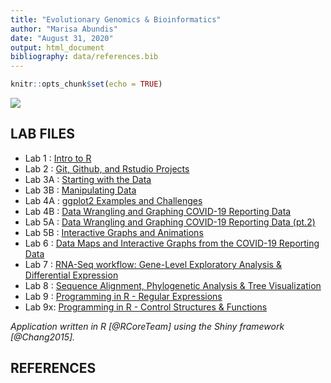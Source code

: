 ```yaml
---
title: "Evolutionary Genomics & Bioinformatics"
author: "Marisa Abundis"
date: "August 31, 2020"
output: html_document
bibliography: data/references.bib
---
```


```r
knitr::opts_chunk$set(echo = TRUE)
```
![](images/bunnyPortraitIcon.png)

## **LAB FILES**


* Lab 1 : [Intro to R](labs/lab1_marisaabundis.html)
* Lab 2 : [Git, Github, and Rstudio Projects](labs/lab2_MarisaAbundis.html)
* Lab 3A : [Starting with the Data](lab3A.html)
* Lab 3B : [Manipulating Data](lab3B.html)
* Lab 4A : [ggplot2 Examples and Challenges](lab4A.html)
* Lab 4B : [Data Wrangling and Graphing COVID-19 Reporting Data](lab4B.html)
* Lab 5A : [Data Wrangling and Graphing COVID-19 Reporting Data (pt.2)](lab5.html)
* Lab 5B : [Interactive Graphs and Animations](lab5B.html)
* Lab 6 : [Data Maps and Interactive Graphs from the COVID-19 Reporting Data](lab6.html)
* Lab 7 : [RNA-Seq workflow: Gene-Level Exploratory Analysis & Differential Expression](Lab7.html)
* Lab 8 : [Sequence Alignment, Phylogenetic Analysis & Tree Visualization](Lab8.html)
* Lab 9 : [Programming in R - Regular Expressions](lab9.html)
* Lab 9x: [Programming in R - Control Structures & Functions](lab9x.html)

*Application written in R [@RCoreTeam] using the Shiny framework [@Chang2015].*


## **REFERENCES**
